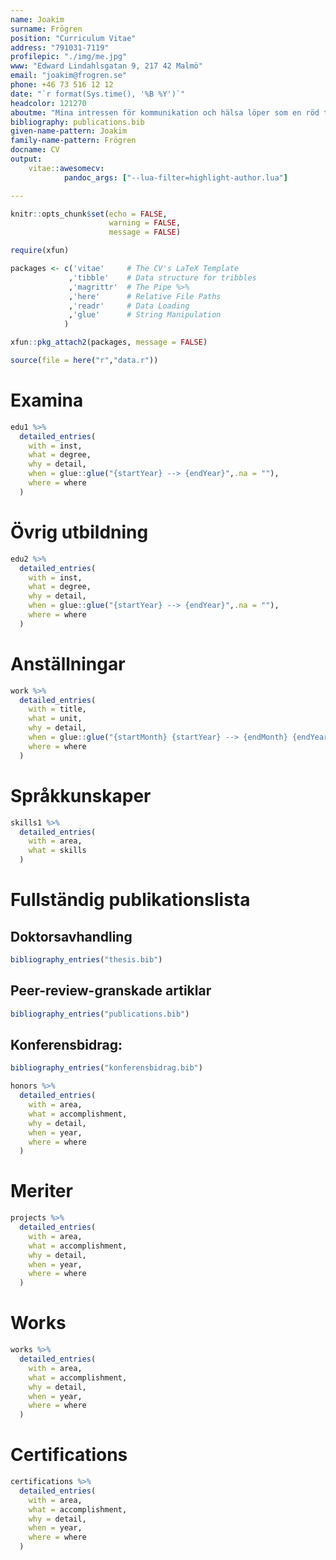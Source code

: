 ```yaml
---
name: Joakim
surname: Frögren
position: "Curriculum Vitae"
address: "791031-7119"
profilepic: "./img/me.jpg"
www: "Edward Lindahlsgatan 9, 217 42 Malmö"
email: "joakim@frogren.se"
phone: +46 73 516 12 12
date: "`r format(Sys.time(), '%B %Y')`"
headcolor: 121270
aboutme: "Mina intressen för kommunikation och hälsa löper som en röd tråd genom mina studie- och yrkesval. Erfarenheterna jag bär med mig har också format mig till en god pedagog med tålamod och förståelse för människors olika förutsättningar. Efter erlagd doktorsexamen och en tids uppehåll från akademin, är jag nu redo att ta nästa steg i min akademiska karriär."
bibliography: publications.bib
given-name-pattern: Joakim
family-name-pattern: Frögren
docname: CV
output: 
    vitae::awesomecv:
            pandoc_args: ["--lua-filter=highlight-author.lua"]

---
```


```r
knitr::opts_chunk$set(echo = FALSE,
                      warning = FALSE,
                      message = FALSE)

require(xfun)

packages <- c('vitae'     # The CV's LaTeX Template
             ,'tibble'    # Data structure for tribbles
             ,'magrittr'  # The Pipe %>%
             ,'here'      # Relative File Paths
             ,'readr'     # Data Loading
             ,'glue'      # String Manipulation
            )

xfun::pkg_attach2(packages, message = FALSE)

source(file = here("r","data.r"))

```

# Examina

```r

edu1 %>%
  detailed_entries(
    with = inst,
    what = degree,
    why = detail,
    when = glue::glue("{startYear} --> {endYear}",.na = ""),
    where = where
  )

```

# Övrig utbildning

```r

edu2 %>%
  detailed_entries(
    with = inst,
    what = degree,
    why = detail,
    when = glue::glue("{startYear} --> {endYear}",.na = ""),
    where = where
  )

```

# Anställningar
```r

work %>%
  detailed_entries(
    with = title,
    what = unit,
    why = detail,
    when = glue::glue("{startMonth} {startYear} --> {endMonth} {endYear}",.na = ""),
    where = where
  )

```


# Språkkunskaper

```r

skills1 %>%
  detailed_entries(
    with = area,
    what = skills
  )

```

# Fullständig publikationslista

\vspace{4mm}

## Doktorsavhandling

```r
bibliography_entries("thesis.bib") 

``` 

\vspace{4mm}

## Peer-review-granskade artiklar

```r
bibliography_entries("publications.bib") 

``` 

\vspace{4mm}

## Konferensbidrag:

```r
bibliography_entries("konferensbidrag.bib") 

``` 




```r

honors %>%
  detailed_entries(
    with = area,
    what = accomplishment,
    why = detail,
    when = year,
    where = where
  )

```

# Meriter

```r

projects %>%
  detailed_entries(
    with = area,
    what = accomplishment,
    why = detail,
    when = year,
    where = where
  )

```

# Works

```r

works %>%
  detailed_entries(
    with = area,
    what = accomplishment,
    why = detail,
    when = year,
    where = where
  )

```

\pagebreak

# Certifications

```r

certifications %>%
  detailed_entries(
    with = area,
    what = accomplishment,
    why = detail,
    when = year,
    where = where
  )

```
